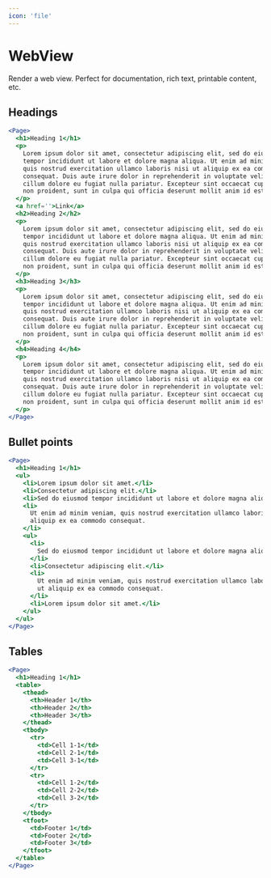 ```yaml
---
icon: 'file'
---
```



# WebView

Render a web view. Perfect for documentation, rich text, printable content, etc.

## Headings

```jsx
<Page>
  <h1>Heading 1</h1>
  <p>
    Lorem ipsum dolor sit amet, consectetur adipiscing elit, sed do eiusmod
    tempor incididunt ut labore et dolore magna aliqua. Ut enim ad minim veniam,
    quis nostrud exercitation ullamco laboris nisi ut aliquip ex ea commodo
    consequat. Duis aute irure dolor in reprehenderit in voluptate velit esse
    cillum dolore eu fugiat nulla pariatur. Excepteur sint occaecat cupidatat
    non proident, sunt in culpa qui officia deserunt mollit anim id est laborum
  </p>
  <a href=''>Link</a>
  <h2>Heading 2</h2>
  <p>
    Lorem ipsum dolor sit amet, consectetur adipiscing elit, sed do eiusmod
    tempor incididunt ut labore et dolore magna aliqua. Ut enim ad minim veniam,
    quis nostrud exercitation ullamco laboris nisi ut aliquip ex ea commodo
    consequat. Duis aute irure dolor in reprehenderit in voluptate velit esse
    cillum dolore eu fugiat nulla pariatur. Excepteur sint occaecat cupidatat
    non proident, sunt in culpa qui officia deserunt mollit anim id est laborum
  </p>
  <h3>Heading 3</h3>
  <p>
    Lorem ipsum dolor sit amet, consectetur adipiscing elit, sed do eiusmod
    tempor incididunt ut labore et dolore magna aliqua. Ut enim ad minim veniam,
    quis nostrud exercitation ullamco laboris nisi ut aliquip ex ea commodo
    consequat. Duis aute irure dolor in reprehenderit in voluptate velit esse
    cillum dolore eu fugiat nulla pariatur. Excepteur sint occaecat cupidatat
    non proident, sunt in culpa qui officia deserunt mollit anim id est laborum
  </p>
  <h4>Heading 4</h4>
  <p>
    Lorem ipsum dolor sit amet, consectetur adipiscing elit, sed do eiusmod
    tempor incididunt ut labore et dolore magna aliqua. Ut enim ad minim veniam,
    quis nostrud exercitation ullamco laboris nisi ut aliquip ex ea commodo
    consequat. Duis aute irure dolor in reprehenderit in voluptate velit esse
    cillum dolore eu fugiat nulla pariatur. Excepteur sint occaecat cupidatat
    non proident, sunt in culpa qui officia deserunt mollit anim id est laborum
  </p>
</Page>
```

## Bullet points

```jsx
<Page>
  <h1>Heading 1</h1>
  <ul>
    <li>Lorem ipsum dolor sit amet.</li>
    <li>Consectetur adipiscing elit.</li>
    <li>Sed do eiusmod tempor incididunt ut labore et dolore magna aliqua.</li>
    <li>
      Ut enim ad minim veniam, quis nostrud exercitation ullamco laboris nisi ut
      aliquip ex ea commodo consequat.
    </li>
    <ul>
      <li>
        Sed do eiusmod tempor incididunt ut labore et dolore magna aliqua.
      </li>
      <li>Consectetur adipiscing elit.</li>
      <li>
        Ut enim ad minim veniam, quis nostrud exercitation ullamco laboris nisi
        ut aliquip ex ea commodo consequat.
      </li>
      <li>Lorem ipsum dolor sit amet.</li>
    </ul>
  </ul>
</Page>
```

## Tables

```jsx
<Page>
  <h1>Heading 1</h1>
  <table>
    <thead>
      <th>Header 1</th>
      <th>Header 2</th>
      <th>Header 3</th>
    </thead>
    <tbody>
      <tr>
        <td>Cell 1-1</td>
        <td>Cell 2-1</td>
        <td>Cell 3-1</td>
      </tr>
      <tr>
        <td>Cell 1-2</td>
        <td>Cell 2-2</td>
        <td>Cell 3-2</td>
      </tr>
    </tbody>
    <tfoot>
      <td>Footer 1</td>
      <td>Footer 2</td>
      <td>Footer 3</td>
    </tfoot>
  </table>
</Page>
```
